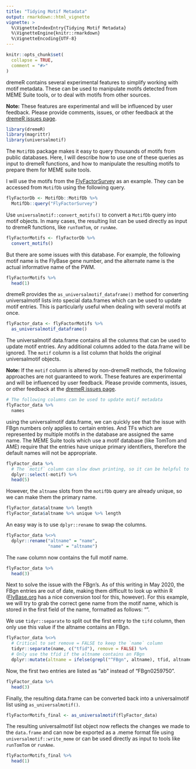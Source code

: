```yaml
---
title: "Tidying Motif Metadata"
output: rmarkdown::html_vignette
vignette: >
  %\VignetteIndexEntry{Tidying Motif Metadata}
  %\VignetteEngine{knitr::rmarkdown}
  %\VignetteEncoding{UTF-8}
---
```


```r
knitr::opts_chunk$set(
  collapse = TRUE,
  comment = "#>"
)
```

dremeR contains several experimental features to simplify working with motif
metadata. These can be used to manipulate motifs detected from MEME Suite tools,
or to deal with motifs from other sources.

**Note:** These features are experimental and will be influenced by user
feedback. Please provide comments, issues, or other feedback at the [dremeR
issues page](https://github.com/snystrom/dremeR/issues).

```r
library(dremeR)
library(magrittr)
library(universalmotif)
```

The `MotifDb` package makes it easy to query thousands of motifs from public
databases. Here, I will describe how to use one of these queries as input to
dremeR functions, and how to manipulate the resulting motifs to prepare them for
MEME suite tools.

I will use the motifs from the [FlyFactorSurvey](https://mccb.umassmed.edu/ffs/)
as an example. They can be accessed from `MotifDb` using the following query.
```r
flyFactorDb <- MotifDb::MotifDb %>% 
  MotifDb::query("FlyFactorSurvey")
```

Use `universalmotif::convert_motifs()` to convert a `MotifDb` query into motif
objects. In many cases, the resulting list can be used directly as input to
dremeR functions, like `runTomTom`, or `runAme`.
```r
flyFactorMotifs <- flyFactorDb %>% 
  convert_motifs()
```

But there are some issues with this database. For example, the following motif
name is the FlyBase gene number, and the alternate name is the actual
informative name of the PWM.
```r
flyFactorMotifs %>% 
  head(1)
```

dremeR provides the `as_universalmotif_dataframe()` method for converting
universalmotif lists into special data.frames which can be used to update motif
entries. This is particularly useful when dealing with several motifs at once.
```r
flyFactor_data <- flyFactorMotifs %>% 
  as_universalmotif_dataframe()
```

The universalmotif data.frame contains all the columns that can be used to
update motif entries. Any additional columns added to the data.frame will be
ignored. The `motif` column is a list column that holds the original
universalmotif objects.

**Note:** If the `motif` column is altered by non-dremeR methods, the following
approaches are not guaranteed to work. These features are experimental and will
be influenced by user feedback. Please provide comments, issues, or other
feedback at the [dremeR issues page](https://github.com/snystrom/dremeR/issues).
```r
# The following columns can be used to update motif metadata
flyFactor_data %>% 
  names
```


using the universalmotif data.frame, we can quickly see that the issue with FBgn
numbers only applies to certain entries. And TFs which are represented by
multiple motifs in the database are assigned the same name. The MEME Suite tools
which use a motif database (like TomTom and AME) require that the entries have
unique primary identifiers, therefore the default names will not be appropriate.

```r
flyFactor_data %>% 
  # The `motif` column can slow down printing, so it can be helpful to drop it.
  dplyr::select(-motif) %>% 
  head(5)
```


However, the `altname` slots from the `motifDb` query are already unique, so we can make them the primary name.
```r
flyFactor_data$altname %>% length
flyFactor_data$altname %>% unique %>% length
```

An easy way is to use `dplyr::rename` to swap the columns.
```r
flyFactor_data %<>% 
  dplyr::rename("altname" = "name", 
                "name" = "altname")
```

The `name` column now contains the full motif name. 
```r
flyFactor_data %>% 
  head(3)
```

Next to solve the issue with the FBgn's. As of this writing in May 2020, the
FBgn entries are out of date, making them difficult to look up within R
([FlyBase.org](flybase.org) has a nice conversion tool for this, however). For this
example, we will try to grab the correct gene name from the motif name, which is
stored in the first field of the name, formatted as follows:
"<gene>_<sequencing-platform>_<FBgn>".

We use `tidyr::separate` to split out the first entry to the `tifd` column, then
only use this value if the altname contains an FBgn.
```r
flyFactor_data %<>% 
  # Critical to set remove = FALSE to keep the `name` column
  tidyr::separate(name, c("tfid"), remove = FALSE) %>% 
  # Only use the tfid if the altname contains an FBgn
  dplyr::mutate(altname = ifelse(grepl("^FBgn", altname), tfid, altname))
```

Now, the first two entries are listed as "ab" instead of "FBgn0259750".
```r
flyFactor_data %>% 
  head(3)
```

Finally, the resulting data.frame can be converted back into a universalmotif list using `as_universalmotif()`.
```r
flyFactorMotifs_final <- as_universalmotif(flyFactor_data)
```

The resulting universalmotif list object now reflects the changes we made to the
`data.frame` and can now be exported as a .meme format file using
`universalmotif::write_meme` or can be used directly as input to tools like
`runTomTom` or `runAme`.
```r
flyFactorMotifs_final %>% 
  head(1)
```

